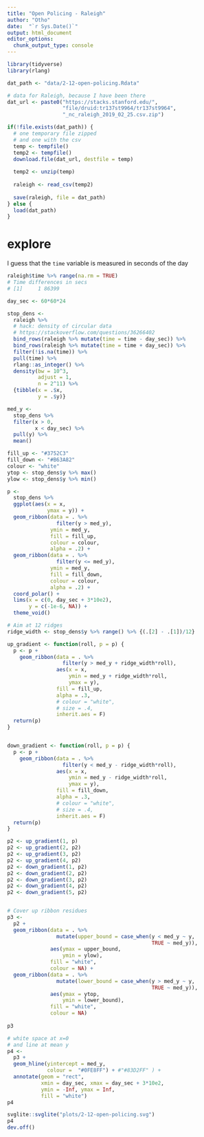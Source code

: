 ```yaml
---
title: "Open Policing - Raleigh"
author: "Otho"
date:  "`r Sys.Date()`"
output: html_document
editor_options: 
  chunk_output_type: console
---
```


```r
library(tidyverse)
library(rlang)
```


```r

dat_path <- "data/2-12-open-policing.Rdata"

# data for Raleigh, because I have been there
dat_url <- paste0("https://stacks.stanford.edu/",
                  "file/druid:tr137st9964/tr137st9964",
                  "_nc_raleigh_2019_02_25.csv.zip")

if(!file.exists(dat_path)) {
  # one temporary file zipped
  # and one with the csv
  temp <- tempfile()
  temp2 <- tempfile()
  download.file(dat_url, destfile = temp)
  
  temp2 <- unzip(temp)
  
  raleigh <- read_csv(temp2)
  
  save(raleigh, file = dat_path)
} else {
  load(dat_path)
}
```

# explore

I guess that the `time` variable is measured in seconds of the day

```r
raleigh$time %>% range(na.rm = TRUE)
# Time differences in secs
# [1]     1 86399
```

```r
day_sec <- 60*60*24

stop_dens <- 
  raleigh %>%  
  # hack: density of circular data
  # https://stackoverflow.com/questions/36266402
  bind_rows(raleigh %>% mutate(time = time - day_sec)) %>% 
  bind_rows(raleigh %>% mutate(time = time + day_sec)) %>% 
  filter(!is.na(time)) %>%  
  pull(time) %>% 
  rlang::as_integer() %>% 
  density(bw = 10^3,
          adjust = 1,
          n = 2^11) %>% 
  {tibble(x = .$x,
          y = .$y)}

med_y <-
  stop_dens %>% 
  filter(x > 0,
         x < day_sec) %>% 
  pull(y) %>% 
  mean()

fill_up <- "#3752C3"
fill_down <- "#B63A82"
colour <- "white"
ytop <- stop_dens$y %>% max()
ylow <- stop_dens$y %>% min()

p <- 
  stop_dens %>% 
  ggplot(aes(x = x,
             ymax = y)) +
  geom_ribbon(data = . %>%
                filter(y > med_y),
              ymin = med_y,
              fill = fill_up,
              colour = colour,
              alpha = .2) +
  geom_ribbon(data = . %>%
                filter(y <= med_y),
              ymin = med_y,
              fill = fill_down,
              colour = colour,
              alpha = .2) +
  coord_polar() +
  lims(x = c(0, day_sec + 3*10e2),
       y = c(-1e-6, NA)) +
  theme_void()
```

```r
# Aim at 12 ridges
ridge_width <- stop_dens$y %>% range() %>% {(.[2] - .[1])/12}

up_gradient <- function(roll, p = p) {
  p <- p + 
    geom_ribbon(data = . %>%
                  filter(y > med_y + ridge_width*roll),
                aes(x = x,
                    ymin = med_y + ridge_width*roll,
                    ymax = y),
                fill = fill_up,
                alpha = .3,
                # colour = "white",
                # size = .4,
                inherit.aes = F)
  return(p)
}


down_gradient <- function(roll, p = p) {
  p <- p + 
    geom_ribbon(data = . %>%
                  filter(y < med_y - ridge_width*roll),
                aes(x = x,
                    ymin = med_y - ridge_width*roll,
                    ymax = y),
                fill = fill_down,
                alpha = .3,
                # colour = "white",
                # size = .4,
                inherit.aes = F)
  return(p)
}

p2 <- up_gradient(1, p)
p2 <- up_gradient(2, p2)
p2 <- up_gradient(3, p2)
p2 <- up_gradient(4, p2)
p2 <- down_gradient(1, p2)
p2 <- down_gradient(2, p2)
p2 <- down_gradient(3, p2)
p2 <- down_gradient(4, p2)
p2 <- down_gradient(5, p2)


# Cover up ribbon residues
p3 <- 
  p2 +
  geom_ribbon(data = . %>% 
                mutate(upper_bound = case_when(y < med_y ~ y,
                                               TRUE ~ med_y)),
              aes(ymax = upper_bound,
                  ymin = ylow),
              fill = "white",
              colour = NA) +
  geom_ribbon(data = . %>% 
                mutate(lower_bound = case_when(y > med_y ~ y,
                                               TRUE ~ med_y)),
              aes(ymax = ytop,
                  ymin = lower_bound),
              fill = "white",
              colour = NA) 
  
p3

# white space at x=0
# and line at mean y
p4 <- 
  p3 + 
  geom_hline(yintercept = med_y,
             colour =  "#0FE8FF") + #"#83D2FF" ) +
  annotate(geom = "rect",
           xmin = day_sec, xmax = day_sec + 3*10e2,
           ymin = -Inf, ymax = Inf,
           fill = "white") 
p4
```

```r
svglite::svglite("plots/2-12-open-policing.svg")
p4
dev.off()
```

